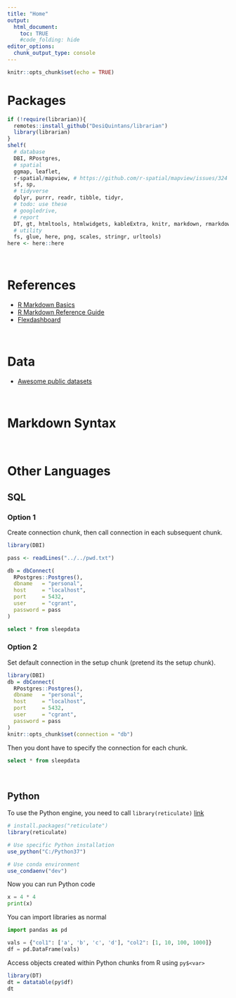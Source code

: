 ```yaml
---
title: "Home"
output:
  html_document:
    toc: TRUE
    #code_folding: hide
editor_options:
  chunk_output_type: console
---
```


```r
knitr::opts_chunk$set(echo = TRUE)
```


# Packages

```r
if (!require(librarian)){
  remotes::install_github("DesiQuintans/librarian")
  library(librarian)
}
shelf(
  # database
  DBI, RPostgres,
  # spatial
  ggmap, leaflet, 
  r-spatial/mapview, # https://github.com/r-spatial/mapview/issues/324
  sf, sp,
  # tidyverse
  dplyr, purrr, readr, tibble, tidyr,
  # todo: use these
  # googledrive,
  # report
  DT, gt, htmltools, htmlwidgets, kableExtra, knitr, markdown, rmarkdown, shiny, webshot,
  # utility
  fs, glue, here, png, scales, stringr, urltools)
here <- here::here
```

<br>

# References

  - [R Markdown Basics](https://rmarkdown.rstudio.com/authoring_basics.html)
  - [R Markdown Reference Guide](https://bookdown.org/yihui/rmarkdown/)
  - [Flexdashboard](https://rmarkdown.rstudio.com/flexdashboard/)

<br>

# Data

  - [Awesome public datasets](https://github.com/awesomedata/awesome-public-datasets)
  
<br>

# Markdown Syntax

<br>

# Other Languages

## SQL

### Option 1
Create connection chunk, then call connection in each subsequent chunk.
```r
library(DBI)

pass <- readLines("../../pwd.txt")

db = dbConnect(
  RPostgres::Postgres(),
  dbname   = "personal",
  host     = "localhost",
  port     = 5432,
  user     = "cgrant",
  password = pass
)
```

```sql
select * from sleepdata
```

### Option 2
Set default connection in the setup chunk (pretend its the setup chunk).
```r
library(DBI)
db = dbConnect(
  RPostgres::Postgres(),
  dbname   = "personal",
  host     = "localhost",
  port     = 5432,
  user     = "cgrant",
  password = pass
)
knitr::opts_chunk$set(connection = "db")
```

Then you dont have to specify the connection for each chunk.
```sql
select * from sleepdata
```

<br>

## Python
To use the Python engine, you need to call `library(reticulate)` [link](https://rstudio.github.io/reticulate/)
```r
# install.packages("reticulate")
library(reticulate)

# Use specific Python installation
use_python("C:/Python37")

# Use conda environment
use_condaenv("dev")
```

Now you can run Python code
```python
x = 4 * 4
print(x)
```

You can import libraries as normal
```python
import pandas as pd

vals = {"col1": ['a', 'b', 'c', 'd'], "col2": [1, 10, 100, 1000]}
df = pd.DataFrame(vals)
```

Access objects created within Python chunks from R using `py$<var>`
```r
library(DT)
dt = datatable(py$df)
dt
```


